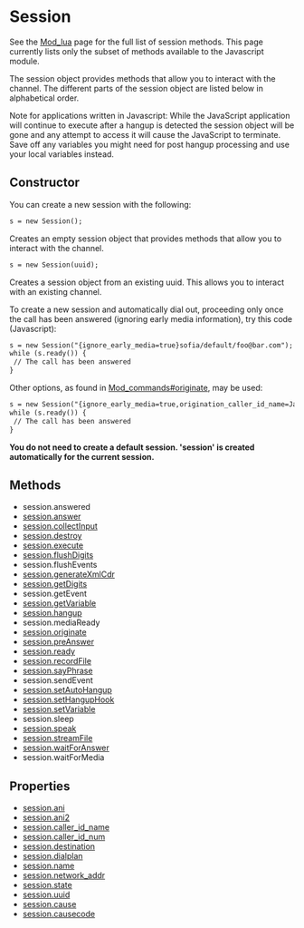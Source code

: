 
# Session 

 

See the [Mod\_lua](../../../Modules/mod_lua_1048944.mdx) page for the full list of session methods. This page currently lists only the subset of methods available to the Javascript module.

The session object provides methods that allow you to interact with the channel. The different parts of the session object are listed below in alphabetical order.

Note for applications written in Javascript: While the JavaScript application will continue to execute after a hangup is detected the session object will be gone and any attempt to access it will cause the JavaScript to terminate. Save off any variables you might need for post hangup processing and use your local variables instead.

## Constructor

You can create a new session with the following:

```xml
s = new Session();
```

Creates an empty session object that provides methods that allow you to interact with the channel.

```xml
s = new Session(uuid);
```

Creates a session object from an existing uuid. This allows you to interact with an existing channel.

To create a new session and automatically dial out, proceeding only once the call has been answered (ignoring early media information), try this code (Javascript):

```xml
s = new Session("{ignore_early_media=true}sofia/default/foo@bar.com");
while (s.ready()) {
 // The call has been answered
}
```

Other options, as found in [Mod\_commands#originate](../../../Modules/mod_commands_1966741.mdx#originate), may be used:

```xml
s = new Session("{ignore_early_media=true,origination_caller_id_name=Jack}sofia/default/foo@bar.com");
while (s.ready()) {
 // The call has been answered
}
```

**You do not need to create a default session. 'session' is created automatically for the current session.**

## Methods

* session.answered
* [session.answer](Session-answer_13173927.mdx#about)
* [session.collectInput](Session-collectInput_13173960.mdx#about)
* [session.destroy](Session-destroy_13174179.mdx)
* [session.execute](../JavaScript-API-Reference/Session-Execute_13173606.mdx)
* [session.flushDigits](Session-flushDigits_13173976.mdx)
* session.flushEvents
* [session.generateXmlCdr](Session_generateXmlCdr_13174093.mdx#about)
* [session.getDigits](Session-getDigits_13173983.mdx#example)
* session.getEvent
* [session.getVariable](../Javascript-Examples/Session-getVariable_13174000.mdx#example)
* [session.hangup](Session-hangup_13174020.mdx#about)
* session.mediaReady
* [session.originate](Session-originate_13174215.mdx#usage)
* [session.preAnswer](Session-preAnswer_13174109.mdx#about)
* [session.ready](Session-ready_13174072.mdx)
* [session.recordFile](Session-recordFile_13174110.mdx#about)
* [session.sayPhrase](Session-sayPhrase_13174126.mdx#about)
* session.sendEvent
* [session.setAutoHangup](Session_setAutoHangup_13174123.mdx#about)
* [session.setHangupHook](Session-setHangupHook_13174144.mdx#about)
* [session.setVariable](Session-setVariable_13174153.mdx#about)
* session.sleep
* [session.speak](Session-speak_13174162.mdx#about)
* [session.streamFile](./Session-streamFile_13174182.mdx#about)
* [session.waitForAnswer](Session-waitForAnswer_13174132.mdx#see-also)
* session.waitForMedia

## Properties

* [session.ani](index.mdx#methods)
* [session.ani2](index.mdx#methods)
* [session.caller\_id\_name](Session-caller-id-name_13173934.mdx#about)
* [session.caller\_id\_num](Session-caller-id-num_13173943.mdx#about)
* [session.destination](Session-destination_13173955.mdx#about)
* [session.dialplan](Session-dialplan_13173975.mdx#about)
* [session.name](index.mdx#methods)
* [session.network\_addr](Session-network-addr_13174038.mdx#-freeswitch--session-network-addr-)
* [session.state](./Session-state_13174137.mdx#about)
* [session.uuid](./Session-uuid_75301156.mdx#about)
* [session.cause](Session-cause_13174108.mdx#about)
* [session.causecode](Session-causecode_13174117.mdx#about)


